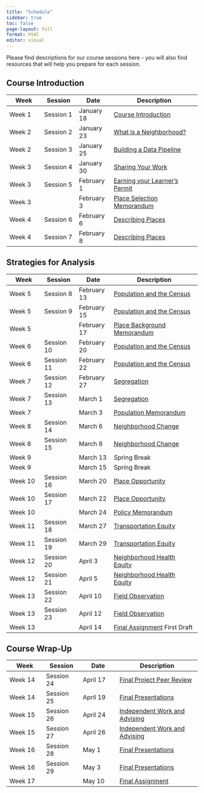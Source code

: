 ```yaml
---
title: "Schedule"
sidebar: true
toc: false
page-layout: full
format: html
editor: visual
---
```


Please find descriptions for our course sessions here - you will also find resources that will help you prepare for each session.

## Course Introduction

| Week   | Session   | Date       | Description                                                         |
|-------------|-------------|-------------|---------------------------------|
| Week 1 | Session 1 | January 18 | [Course Introduction](01_introduction.qmd)                          |
| Week 2 | Session 2 | January 23 | [What is a Neighborhood?](02_neighborhood.qmd)                      |
| Week 2 | Session 3 | January 25 | [Building a Data Pipeline](03_datapipeline.qmd)                     |
| Week 3 | Session 4 | January 30 | [Sharing Your Work](04_sharing.qmd)                                 |
| Week 3 | Session 5 | February 1 | [Earning your Learner's Permit](05_permit.qmd)                      |
| Week 3 |           | February 3 | [Place Selection Memorandum](../assignments/01_place_selection.qmd) |
| Week 4 | Session 6 | February 6 | [Describing Places](06_places.qmd)                                  |
| Week 4 | Session 7 | February 8 | [Describing Places](07_places.qmd)                                  |

## Strategies for Analysis

| Week    | Session    | Date        | Description                                                           |
|-------------|-------------|-------------|---------------------------------|
| Week 5  | Session 8  | February 13 | [Population and the Census](08_census.qmd)                            |
| Week 5  | Session 9  | February 15 | [Population and the Census](09_census.qmd)                            |
| Week 5  |            | February 17 | [Place Background Memorandum](../assignments/02_place_background.qmd) |
| Week 6  | Session 10 | February 20 | [Population and the Census](10_projections.qmd)                          |
| Week 6  | Session 11 | February 22 | [Population and the Census](11_projections.qmd)                          |
| Week 7  | Session 12 | February 27 | [Segregation](12_segregation.qmd)                                     |
| Week 7  | Session 13 | March 1     | [Segregation](13_segregation.qmd)                                     |
| Week 7  |            | March 3     | [Population Memorandum](../assignments/03_population.qmd)             |
| Week 8  | Session 14 | March 6     | [Neighborhood Change](14_neighborhood.qmd)                            |
| Week 8  | Session 15 | March 8     | [Neighborhood Change](15_neighborhood.qmd)                            |
| Week 9  |            | March 13    | Spring Break                                                          |
| Week 9  |            | March 15    | Spring Break                                                          |
| Week 10 | Session 16 | March 20    | [Place Opportunity](16_opportunity.qmd)                               |
| Week 10 | Session 17 | March 22    | [Place Opportunity](17_opportunity.qmd)                               |
| Week 10 |            | March 24    | [Policy Memorandum](../assignments/04_policy.qmd)                     |
| Week 11 | Session 18 | March 27    | [Transportation Equity](18_transequity.qmd)                           |
| Week 11 | Session 19 | March 29    | [Transportation Equity](19_transequity.qmd)                           |
| Week 12 | Session 20 | April 3     | [Neighborhood Health Equity](20_healthequity.qmd)                     |
| Week 12 | Session 21 | April 5     | [Neighborhood Health Equity](21_healthequity.qmd)                     |
| Week 13 | Session 22 | April 10    | [Field Observation](22_fieldobs.qmd)                                  |
| Week 13 | Session 23 | April 12    | [Field Observation](23_fieldobs.qmd)                                  |
| Week 13 |            | April 14    | [Final Assignment](../assignments/05_term.qmd) First Draft            |

## Course Wrap-Up

| Week    | Session    | Date     | Description                                     |
|--------------|--------------|--------------|-------------------------------|
| Week 14 | Session 24 | April 17 | [Final Project Peer Review](24_peerrev.qmd)     |
| Week 14 | Session 25 | April 19 | [Final Presentations](28_finalpresent.qmd)      |
| Week 15 | Session 26 | April 24 | [Independent Work and Advising](26_indwork.qmd) |
| Week 15 | Session 27 | April 26 | [Independent Work and Advising](27_indwork.qmd) |
| Week 16 | Session 28 | May 1    | [Final Presentations](28_finalpresent.qmd)      |
| Week 16 | Session 29 | May 3    | [Final Presentations](29_finalpresent.qmd)      |
| Week 17 |            | May 10   | [Final Assignment](../assignments/05_term.qmd)  |
